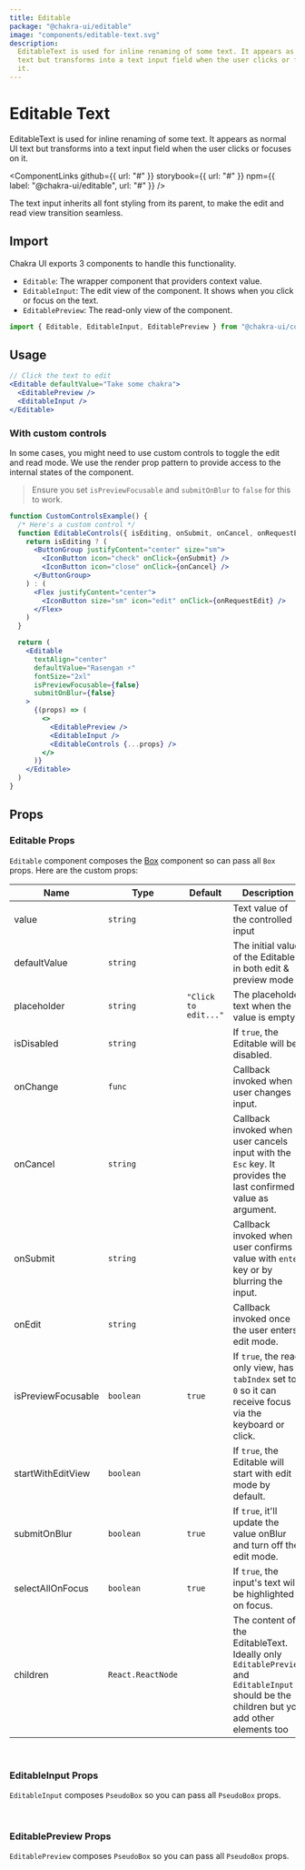```yaml
---
title: Editable
package: "@chakra-ui/editable"
image: "components/editable-text.svg"
description:
  EditableText is used for inline renaming of some text. It appears as normal UI
  text but transforms into a text input field when the user clicks or focuses on
  it.
---
```



# Editable Text

EditableText is used for inline renaming of some text. It appears as normal UI
text but transforms into a text input field when the user clicks or focuses on
it.

<ComponentLinks
  github={{ url: "#" }}
  storybook={{ url: "#" }}
  npm={{ label: "@chakra-ui/editable", url: "#" }}
/>

<carbon-ad></carbon-ad>

The text input inherits all font styling from its parent, to make the edit and
read view transition seamless.

## Import

Chakra UI exports 3 components to handle this functionality.

- `Editable`: The wrapper component that providers context value.
- `EditableInput`: The edit view of the component. It shows when you click or
  focus on the text.
- `EditablePreview`: The read-only view of the component.

```js
import { Editable, EditableInput, EditablePreview } from "@chakra-ui/core"
```

## Usage

```jsx
// Click the text to edit
<Editable defaultValue="Take some chakra">
  <EditablePreview />
  <EditableInput />
</Editable>
```

### With custom controls

In some cases, you might need to use custom controls to toggle the edit and read
mode. We use the render prop pattern to provide access to the internal states of
the component.

> Ensure you set `isPreviewFocusable` and `submitOnBlur` to `false` for this to
> work.

```jsx
function CustomControlsExample() {
  /* Here's a custom control */
  function EditableControls({ isEditing, onSubmit, onCancel, onRequestEdit }) {
    return isEditing ? (
      <ButtonGroup justifyContent="center" size="sm">
        <IconButton icon="check" onClick={onSubmit} />
        <IconButton icon="close" onClick={onCancel} />
      </ButtonGroup>
    ) : (
      <Flex justifyContent="center">
        <IconButton size="sm" icon="edit" onClick={onRequestEdit} />
      </Flex>
    )
  }

  return (
    <Editable
      textAlign="center"
      defaultValue="Rasengan ⚡️"
      fontSize="2xl"
      isPreviewFocusable={false}
      submitOnBlur={false}
    >
      {(props) => (
        <>
          <EditablePreview />
          <EditableInput />
          <EditableControls {...props} />
        </>
      )}
    </Editable>
  )
}
```

## Props

### Editable Props

`Editable` component composes the [Box](/box) component so can pass all `Box`
props. Here are the custom props:

| Name               | Type              | Default              | Description                                                                                                                               |
| ------------------ | ----------------- | -------------------- | ----------------------------------------------------------------------------------------------------------------------------------------- |
| value              | `string`          |                      | Text value of the controlled input                                                                                                        |
| defaultValue       | `string`          |                      | The initial value of the Editable in both edit & preview mode                                                                             |
| placeholder        | `string`          | `"Click to edit..."` | The placeholder text when the value is empty.                                                                                             |
| isDisabled         | `string`          |                      | If `true`, the Editable will be disabled.                                                                                                 |
| onChange           | `func`            |                      | Callback invoked when user changes input.                                                                                                 |
| onCancel           | `string`          |                      | Callback invoked when user cancels input with the `Esc` key. It provides the last confirmed value as argument.                            |
| onSubmit           | `string`          |                      | Callback invoked when user confirms value with `enter` key or by blurring the input.                                                      |
| onEdit             | `string`          |                      | Callback invoked once the user enters edit mode.                                                                                          |
| isPreviewFocusable | `boolean`         | `true`               | If `true`, the read only view, has a `tabIndex` set to `0` so it can receive focus via the keyboard or click.                             |
| startWithEditView  | `boolean`         |                      | If `true`, the Editable will start with edit mode by default.                                                                             |
| submitOnBlur       | `boolean`         | `true`               | If `true`, it'll update the value onBlur and turn off the edit mode.                                                                      |
| selectAllOnFocus   | `boolean`         | `true`               | If `true`, the input's text will be highlighted on focus.                                                                                 |
| children           | `React.ReactNode` |                      | The content of the EditableText. Ideally only `EditablePreview` and `EditableInput` should be the children but you add other elements too |

<br />

### EditableInput Props

`EditableInput` composes `PseudoBox` so you can pass all `PseudoBox` props.

<br />

### EditablePreview Props

`EditablePreview` composes `PseudoBox` so you can pass all `PseudoBox` props.
